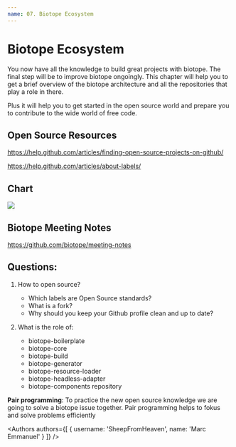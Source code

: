 ```yaml
---
name: 07. Biotope Ecosystem
---
```




# Biotope Ecosystem

You now have all the knowledge to build great projects with biotope. The final step will be to improve biotope ongoingly.
This chapter will help you to get a brief overview of the biotope architecture and all the repositories that play a role in there.

Plus it will help you to get started in the open source world and prepare you to contribute to the wide world of free code.

## Open Source Resources
https://help.github.com/articles/finding-open-source-projects-on-github/

https://help.github.com/articles/about-labels/

## Chart
<img src={biotope} />

## Biotope Meeting Notes
https://github.com/biotope/meeting-notes

## Questions:
01. How to open source?
    - Which labels are Open Source standards?
    - What is a fork?
    - Why should you keep your Github profile clean and up to date?

02. What is the role of:
    - biotope-boilerplate
    - biotope-core
    - biotope-build
    - biotope-generator
    - biotope-resource-loader
    - biotope-headless-adapter
    - biotope-components repository


**Pair programming**:
To practice the new open source knowledge we are going to solve a biotope issue together.
Pair programming helps to fokus and solve problems efficiently


<Authors
  authors={[
    {
      username: 'SheepFromHeaven',
      name: 'Marc Emmanuel'
    }
  ]}
/>
